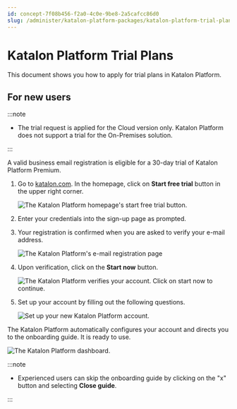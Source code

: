 ```yaml
---
id: concept-7f08b456-f2a0-4c0e-9be8-2a5cafcc86d0
slug: /administer/katalon-platform-packages/katalon-platform-trial-plans
---
```


# Katalon Platform Trial Plans

This document shows you how to apply for trial plans in Katalon Platform.

## For new users


:::note

-   The trial request is applied for the Cloud version only. Katalon Platform does not support a trial for the On-Premises solution.


:::

A valid business email registration is eligible for a 30-day trial of Katalon Platform Premium.

1.  Go to [katalon.com](https://katalon.com/). In the homepage, click on **Start free trial** button in the upper right corner.

    <img src="/doc_images/Documents/Administer/Katalon_Platform_Packages/trial-plans/task-8734-images/step_1_katalon_platform_homepage_start_free_trial_highlight.png" width={800} alt="The Katalon Platform homepage's start free trial button." />

2.  Enter your credentials into the sign-up page as prompted.

3.  Your registration is confirmed when you are asked to verify your e-mail address.

    <img src="/doc_images/Documents/Administer/Katalon_Platform_Packages/trial-plans/task-8734-images/step_2_verify_your_email_address.png" width={800} alt="The Katalon Platform's e-mail registration page" />

4.  Upon verification, click on the **Start now** button.

    <img src="/doc_images/Documents/Administer/Katalon_Platform_Packages/trial-plans/task-8734-images/step_3_account_verified_start_now.png" width={800} alt="The Katalon Platform verifies your account. Click on start now to continue." />

5.  Set up your account by filling out the following questions.

    <img src="/doc_images/Documents/Administer/Katalon_Platform_Packages/trial-plans/task-8734-images/step_5_set_up_your_account.png" width={800} alt="Set up your new Katalon Platform account." />


The Katalon Platform automatically configures your account and directs you to the onboarding guide. It is ready to use.

<img src="/doc_images/Documents/Administer/Katalon_Platform_Packages/trial-plans/task-8734-images/step_6_welcome_to_katalon_platform_onboarding_guide.png" width={800} alt="The Katalon Platform dashboard." />


:::note

-   Experienced users can skip the onboarding guide by clicking on the "x" button and selecting **Close guide**.


:::